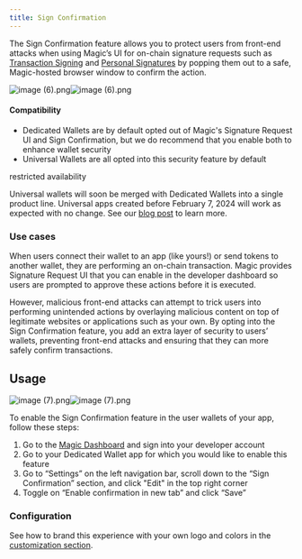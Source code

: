 ```yaml
---
title: Sign Confirmation
---
```


The Sign Confirmation feature allows you to protect users from front-end attacks when using Magic’s UI for on-chain signature requests such as [Transaction Signing](/docs/wallets/features/transaction-signing) and [Personal Signatures](/docs/wallets/features/personal-signatures) by popping them out to a safe, Magic-hosted browser window to confirm the action.

![](https://media.graphcms.com/resize=w:20,h:20,fit:crop/blur=amount:2/compress/https://media.graphassets.com/eDrpP1CySqm2fCiDPnhK "image (6).png")![](https://media.graphcms.com/resize=w:1195,h:900,fit:crop/auto_image/compress/https://media.graphassets.com/eDrpP1CySqm2fCiDPnhK "image (6).png")

#### Compatibility

- Dedicated Wallets are by default opted out of Magic's Signature Request UI and Sign Confirmation, but we do recommend that you enable both to enhance wallet security
- Universal Wallets are all opted into this security feature by default

restricted availability

Universal wallets will soon be merged with Dedicated Wallets into a single product line. Universal apps created before February 7, 2024 will work as expected with no change. See our [blog post](https://magic.link/posts/unifyingwaas) to learn more.

### Use cases

When users connect their wallet to an app (like yours!) or send tokens to another wallet, they are performing an on-chain transaction. Magic provides Signature Request UI that you can enable in the developer dashboard so users are prompted to approve these actions before it is executed.

However, malicious front-end attacks can attempt to trick users into performing unintended actions by overlaying malicious content on top of legitimate websites or applications such as your own. By opting into the Sign Confirmation feature, you add an extra layer of security to users’ wallets, preventing front-end attacks and ensuring that they can more safely confirm transactions.

## Usage

![](https://media.graphcms.com/resize=w:20,h:20,fit:crop/blur=amount:2/compress/https://media.graphassets.com/kU7idmqMTdy4jGz2LTHb "image (7).png")![](https://media.graphcms.com/resize=w:2390,h:1800,fit:crop/auto_image/compress/https://media.graphassets.com/kU7idmqMTdy4jGz2LTHb "image (7).png")

To enable the Sign Confirmation feature in the user wallets of your app, follow these steps:

1.  Go to the [Magic Dashboard](http://dashboard.magic.link) and sign into your developer account
2.  Go to your Dedicated Wallet app for which you would like to enable this feature
3.  Go to “Settings” on the left navigation bar, scroll down to the “Sign Confirmation” section, and click "Edit" in the top right corner
4.  Toggle on “Enable confirmation in new tab” and click “Save”

### Configuration

See how to brand this experience with your own logo and colors in the [customization section](/docs/wallets/customization/brand-and-theme).
